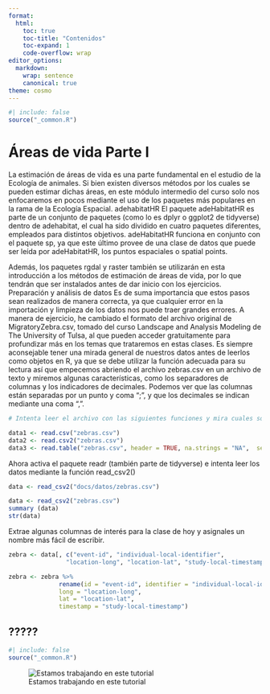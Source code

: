 ```yaml
---
format:
  html:
    toc: true
    toc-title: "Contenidos"
    toc-expand: 1
    code-overflow: wrap
editor_options:
  markdown:
    wrap: sentence
    canonical: true
theme: cosmo
---
```

```r
#| include: false
source("_common.R")
```

# Áreas de vida Parte I {#sec-areas-vida-1}

La estimación de áreas de vida es una parte fundamental en el estudio de la Ecología de animales. Si bien existen diversos métodos por los cuales se pueden estimar dichas áreas, en este módulo intermedio del curso solo nos enfocaremos en pocos mediante el uso de los paquetes más populares en la rama de la Ecología Espacial.
adehabitatHR
El paquete adeHabitatHR es parte de un conjunto de paquetes (como lo es dplyr o ggplot2 de tidyverse) dentro de adehabitat, el cual ha sido dividido en cuatro paquetes diferentes, empleados para distintos objetivos.  adeHabitatHR funciona en conjunto con el paquete sp, ya que este último provee de una clase de datos que puede ser leída por adeHabitatHR, los puntos espaciales o spatial points.

Además, los paquetes rgdal y raster también se utilizarán en esta introducción a los métodos de estimación de áreas de vida, por lo que tendrán que ser instalados antes de dar inicio con los ejercicios.
Preparación y análisis de datos
Es de suma importancia que estos pasos sean realizados de manera correcta, ya que cualquier error en la importación y limpieza de los datos nos puede traer grandes errores.
A manera de ejercicio, he cambiado el formato del archivo original de MigratoryZebra.csv, tomado del curso Landscape and Analysis Modeling de The University of Tulsa, al que pueden acceder gratuitamente para profundizar más en los temas que trataremos en estas clases.
Es siempre aconsejable tener una mirada general de nuestros datos antes de leerlos como objetos en R, ya que se debe utilizar la función adecuada para su lectura así que empecemos abriendo el archivo zebras.csv en un archivo de texto y miremos algunas características, como los separadores de columnas y los indicadores de decimales.
Podemos ver que las columnas están separadas por un punto y coma “;”, y que los decimales se indican mediante una coma “,”.

```r
# Intenta leer el archivo con las siguientes funciones y mira cuales son las características de estos objetos mediante summary() y str()

data1 <- read.csv("zebras.csv")
data2 <- read.csv2("zebras.csv")
data3 <- read.table("zebras.csv", header = TRUE, na.strings = "NA",  sep=";")
```

Ahora activa el paquete readr (también parte de tidyverse) e intenta leer los datos mediante la función read_csv2()

```r
data <- read_csv2("docs/datos/zebras.csv")
```
```r
data <- read_csv2("zebras.csv")
summary (data)
str(data)
```

Extrae algunas columnas de interés para la clase de hoy y asignales un nombre más fácil de escribir.

```r
zebra <- data[, c("event-id", "individual-local-identifier",
                "location-long", "location-lat", "study-local-timestamp")]

zebra <- zebra %>%
              rename(id = "event-id", identifier = "individual-local-identifier",
              long = "location-long",
              lat = "location-lat",
              timestamp = "study-local-timestamp")
```

## ?????

```r
#| include: false
source("_common.R")
```
![Estamos trabajando en este tutorial](docs/Figures/under_constrution_bear1.jpeg "Title: An elephant")

